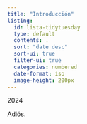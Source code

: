 ```yaml
---
title: "Introducción"
listing: 
  id: lista-tidytuesday
  type: default
  contents: .
  sort: "date desc"
  sort-ui: true
  filter-ui: true
  categories: numbered
  date-format: iso
  image-height: 200px
---
```


2024

::: {#lista-tidytuesday}
:::

Adiós.
